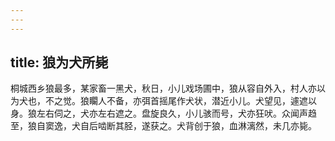 ```yaml
---
---
---
```

title: 狼为犬所毙
---



桐城西乡狼最多，某家畜一黑犬，秋日，小儿戏场圃中，狼从容自外入，村人亦以为犬也，不之觉。狼矙人不备，亦弭首摇尾作犬状，潜近小儿。犬望见，遽遮以身。狼左右伺之，犬亦左右遮之。盘旋良久，小儿骇而号，犬亦狂吠。众闻声趋至，狼自窦逸，犬自后啮断其胫，遂获之。犬背创于狼，血淋漓然，未几亦毙。